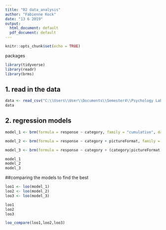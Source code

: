 ```yaml
---
title: "02 data_analysis"
author: "Fabienne Kock"
date: "13 6 2019"
output:
  html_document: default
  pdf_document: default
---
```


```r
knitr::opts_chunk$set(echo = TRUE)
```



packages
```r
library(tidyverse)
library(readr)
library(brms)
```

## 1. read in the data
```r
data <- read_csv("C:\\Users\\User\\Documents\\Semester4\\Psychology Lab\\XPLabFinal\\data\\02 main\\clean\\S1_data.csv")
data
```

## 2. regression models
```r
model_1 <- brm(formula = response ~ category, family = "cumulative", data = data)
```
```r
model_2 <- brm(formula = response ~ category + pictureFormat, family = "cumulative", data = data)
```
```r
model_3 <- brm(formula = response ~ category + (category|pictureFormat), family = "cumulative", data = data)
```

```r
model_1
model_2
model_3

```

##comparing the models to find the best
```r
loo1 <- loo(model_1)
loo2 <- loo(model_2)
loo3 <- loo(model_3)
```
```r
loo1
loo2
loo3
```
```r
loo_compare(loo1,loo2,loo3)
```

